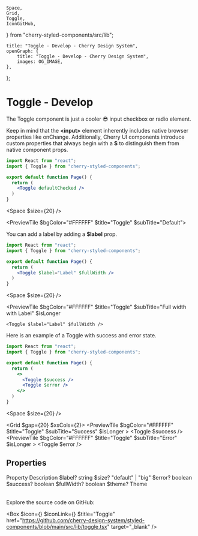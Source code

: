 	Space,
	Grid,
	Toggle,
	IconGitHub,
} from "cherry-styled-components/src/lib";

	title: "Toggle - Develop - Cherry Design System",
	openGraph: {
		title: "Toggle - Develop - Cherry Design System",
		images: OG_IMAGE,
	},
};

# Toggle - Develop

The Toggle component is just a cooler 😎 input checkbox or radio element.

Keep in mind that the **\<input>** element inherently includes native browser properties like onChange. Additionally, Cherry UI components introduce custom properties that always begin with a **$** to distinguish them from native component props.

```jsx
import React from "react";
import { Toggle } from "cherry-styled-components";

export default function Page() {
  return (
    <Toggle defaultChecked />
  )
}
```

<Space $size={20} />

<PreviewTile $bgColor="#FFFFFF" $title="Toggle" $subTitle="Default">
	<Toggle defaultChecked />
</PreviewTile>

You can add a label by adding a **$label** prop.

```jsx
import React from "react";
import { Toggle } from "cherry-styled-components";

export default function Page() {
  return (
    <Toggle $label="Label" $fullWidth />
  )
}
```
<Space $size={20} />

<PreviewTile
	$bgColor="#FFFFFF"
	$title="Toggle"
	$subTitle="Full width with Label"
	$isLonger
>
	<Toggle $label="Label" $fullWidth />
</PreviewTile>

Here is an example of a Toggle with success and error state.

```jsx
import React from "react";
import { Toggle } from "cherry-styled-components";

export default function Page() {
  return (
    <>
      <Toggle $success />
      <Toggle $error />
    </>
  )
}
```
<Space $size={20} />

<Grid $gap={20} $xsCols={2}>
	<PreviewTile
		$bgColor="#FFFFFF"
		$title="Toggle"
		$subTitle="Success"
		$isLonger
	>
		<Toggle $success />
	</PreviewTile>
	<PreviewTile
		$bgColor="#FFFFFF"
		$title="Toggle"
		$subTitle="Error"
		$isLonger
	>
		<Toggle $error />
	</PreviewTile>
</Grid>

## Properties

<Table>
	<TableRow>
		<TableHead>Property</TableHead>
		<TableHead>Description</TableHead>
	</TableRow>
	<TableRow>
		<TableData $code>$label?</TableData>
		<TableData>string</TableData>
	</TableRow>
	<TableRow>
		<TableData $code>$size?</TableData>
		<TableData>"default" | "big"</TableData>
	</TableRow>
	<TableRow>
		<TableData $code>$error?</TableData>
		<TableData>boolean</TableData>
	</TableRow>
	<TableRow>
		<TableData $code>$success?</TableData>
		<TableData>boolean</TableData>
	</TableRow>
	<TableRow>
		<TableData $code>$fullWidth?</TableData>
		<TableData>boolean</TableData>
	</TableRow>
	<TableRow>
		<TableData $code>$theme?</TableData>
		<TableData>Theme</TableData>
	</TableRow>
</Table>

Explore the source code on GitHub:

<Box
	$icon={<IconFile />}
	$iconLink={<IconGitHub />}
	$title="Toggle"
	href="https://github.com/cherry-design-system/styled-components/blob/main/src/lib/toggle.tsx"
	target="_blank"
/>
